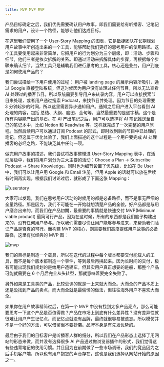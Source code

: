 ```yaml
---
title: MVP MVP MVP
---
```


产品目标确定之后，我们优先需要确认用户故事。即我们需要给有听播客、记笔记需求的用户，设计一个路径，能够让他们达成目标。

在这里我们使用了一个 User-Story Mapping 的图表，它是敏捷团队在长期规划用户故事中所创造出来的一个工具，能够帮助我们更好的思考用户的使用路径。这个工具要使用起来非常简单，它把用户的行为划分为三个层级，即：活动、步骤和细节，他们三者是依次拆解的关系。即通过活动来拆解具体的步骤，再根据每个步骤来确认细节。当然工具只是辅助我们进行思考的工具，核心还是业务，用户到底是如何使用产品的？

我们尝试描绘一下用户使用的过程：
用户被 landing page 的展示内容所吸引，通过 Google 直接登陆系统，但这时候因为用户没有处理过任何节目，所以无法查看 AI 处理过的播客节目。所以系统需要引导用户来转录内容，用户可以直接搜索节目来处理，或者用户通过搜索 Podcast，来找节目并处理。因为节目的处理需要 3 分钟起步的时间，所以这里需要异步通知用户。通知之后用户进入平台看到 AI 处理的内容，包括 总结、大纲、脑图、金句等，当然最重要的是逐字稿，这个是所有内容能产出的基石。在 AI 产出笔记之后，用户可以选择将 AI 笔记推送至自己的笔记本中，比如 Notion 和 Readwise 等。这样就完成了一次完整的用户旅程。当然后续用户可以通过订阅 Podcast 的形式，即时收到新的节目中已处理的笔记。但这属于优化体验了，我们上面描述的这个过程是一个用户要完成 AI 处理播客的必经之路，不能缺乏其中任何一项。

做完用户故事的描述，我们尝试将故事整理进 User-Story Mapping 表中，在活动层级中，我们将用户划分为三大主要的活动：Choose a Plan -> Subscribe Podcast -> Share Knowledge。同时也为细节设置了优先级，比如在 Be User 中，我们可以让用户用 Google 和 Email 注册，但用 Apple 的话就可以放在后续有时间再实现。根据我们讨论过后，就形成了下面这张 Mapping：

![userstory](/attachments/idea/userstory.png)

大家可以发现，我们在思考用户活动的时候用的都是必备路径，而不是事无巨细的全量路径。那是因为，我们不可能在一开始就想清楚产品的全貌，好产品都是与用户磨合出来的。而我们在产品初期，最重要的事情就是快速交付 MVP(Minimum viable product) 最简可行产品，因为在这时候，所有的东西都是我们脑子构建出来的，没有任何用户参与。所以我们需要尽快让用户能够参与进来，来帮助我们验证产品是否真的可行。而构建 MVP 的核心，则需要我们高度提炼用户故事的必备路径，这里有张经典的 MVP 图：

![mvp](/attachments/idea/mvp.png)

我们的目标是制造一个载具，所以在迭代的过程中每个版本都要交付能载人的工具，而不是每个版本都制造一个零件，等到最后再拼起来。因为长时间的交付，极有可能出现我们规划的是给用户造辆车，但其实用户真正想要的是船，那整个产品可能就需要在 6 个月后完全从头转型，那就意味着要完全失败了。

另外如果是工具类的产品，比较忌讳的就是一上来就大而全。大而全的产品本质上还是没找到产品的卖点，而大而全就是最偷懒的做法，但往往海外用户不喜欢大而全。

如果你在用户故事精简过后，在第一个 MVP 中没有找到太多产品亮点，那么可能要思考一下这个产品是否值得做？产品在市场上到底有什么差异性？没有差异性就很难让用户产生记忆点，而记忆点就没有品牌，最终就很容易被遗忘。所以模仿并不是一个好的方法，可以借鉴但不要抄袭。品牌本身是有先发优势的。

最后由于我们的目标客户是听播客人群的细分，所以我们在产品形态上选择了用网站的形态来做。而并没有选择很多 AI 产品通过做浏览器插件的形式，我们觉得这有些违背笔记的使用习惯。并且因为在前期做了一些市场调研，我们的竞品因为之后手机客户端，所以也有用户抱怨的声音存在，这也是我们选择从网站开始的原因之一。
